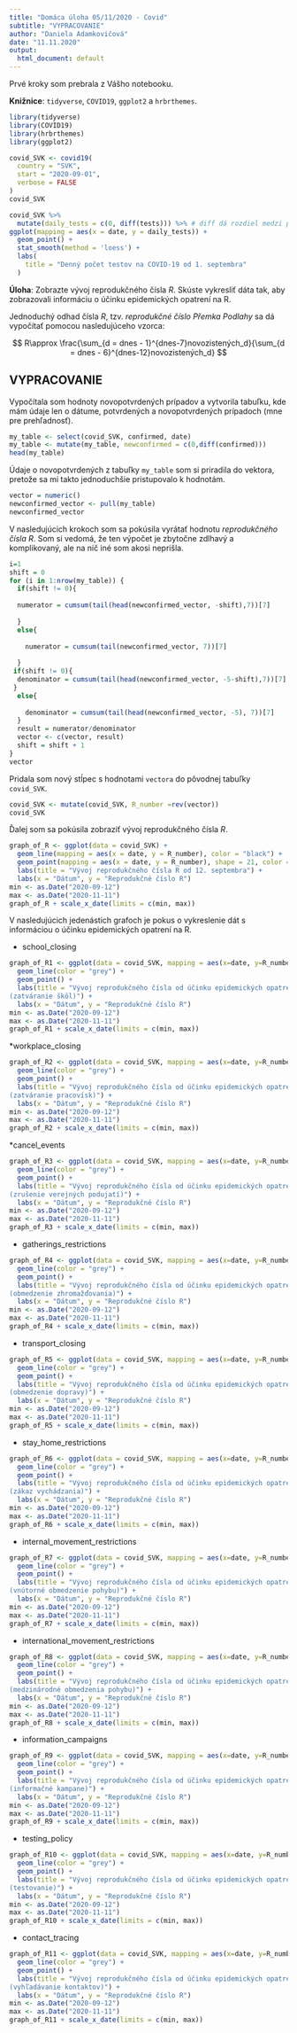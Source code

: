 ---
title: "Domáca úloha 05/11/2020 - Covid"
subtitle: "VYPRACOVANIE"
author: "Daniela Adamkovičová"
date: "11.11.2020"
output:
  html_document: default
---

Prvé kroky som prebrala z Vášho notebooku.

__Knižnice__: `tidyverse`, `COVID19`, `ggplot2` a `hrbrthemes`.

```{r message=FALSE, warning=FALSE}
library(tidyverse)
library(COVID19)
library(hrbrthemes)
library(ggplot2)
```

```{r}
covid_SVK <- covid19(
  country = "SVK",
  start = "2020-09-01",
  verbose = FALSE
)
covid_SVK
```

```{r warning=FALSE}
covid_SVK %>% 
  mutate(daily_tests = c(0, diff(tests))) %>% # diff dá rozdiel medzi po sebe idúcimi dňami, na začiatok dopĺňame nulu.
ggplot(mapping = aes(x = date, y = daily_tests)) +
  geom_point() +
  stat_smooth(method = 'loess') +
  labs(
    title = "Denný počet testov na COVID-19 od 1. septembra"
  )
```


__Úloha__: Zobrazte vývoj reprodukčného čísla *R*. Skúste vykresliť dáta tak, aby zobrazovali informáciu o účinku epidemických opatrení na R.

Jednoduchý odhad čísla *R*, tzv. *reprodukčné číslo Přemka Podlahy* sa dá vypočítať pomocou nasledujúceho vzorca: 

$$
R\approx \frac{\sum_{d = dnes - 1}^{dnes-7}novozistených_d}{\sum_{d = dnes - 6}^{dnes-12}novozistených_d}
$$


## VYPRACOVANIE

Vypočítala som hodnoty novopotvrdených prípadov a vytvorila tabuľku, kde mám údaje len o dátume, potvrdených a novopotvrdených prípadoch (mne pre prehľadnosť).

```{r message=FALSE}
my_table <- select(covid_SVK, confirmed, date)
my_table <- mutate(my_table, newconfirmed = c(0,diff(confirmed)))
head(my_table)
```


Údaje o novopotvrdených z tabuľky `my_table` som si priradila do vektora, pretože sa mi takto jednoduchšie pristupovalo k hodnotám.

```{r}
vector = numeric()
newconfirmed_vector <- pull(my_table)
newconfirmed_vector
```


V nasledujúcich krokoch som sa pokúsila vyrátať hodnotu *reprodukčného čísla R*.
Som si vedomá, že ten výpočet je zbytočne zdlhavý a komplikovaný, ale na nič iné som akosi neprišla. 

```{r}
i=1
shift = 0
for (i in 1:nrow(my_table)) {
  if(shift != 0){
    
  numerator = cumsum(tail(head(newconfirmed_vector, -shift),7))[7]
  
  }
  else{
    
    numerator = cumsum(tail(newconfirmed_vector, 7))[7]
    
  }
 if(shift != 0){
  denominator = cumsum(tail(head(newconfirmed_vector, -5-shift),7))[7]
 }
  else{
    
    denominator = cumsum(tail(head(newconfirmed_vector, -5), 7))[7]
  }
  result = numerator/denominator
  vector <- c(vector, result)
  shift = shift + 1
}
vector
```


Pridala som nový stĺpec s hodnotami `vectora` do pôvodnej tabuľky `covid_SVK`.

```{r}
covid_SVK <- mutate(covid_SVK, R_number =rev(vector))
covid_SVK
```


Ďalej som sa pokúsila zobraziť vývoj reprodukčného čísla *R*.

```{r warning=FALSE}
graph_of_R <- ggplot(data = covid_SVK) + 
  geom_line(mapping = aes(x = date, y = R_number), color = "black") +
  geom_point(mapping = aes(x = date, y = R_number), shape = 21, color = "black", fill = "#69b3a2", size = 1.5) +
  labs(title = "Vývoj reprodukčného čísla R od 12. septembra") +
  labs(x = "Dátum", y = "Reprodukčné číslo R")
min <- as.Date("2020-09-12")
max <- as.Date("2020-11-11")
graph_of_R + scale_x_date(limits = c(min, max))
```


V nasledujúcich jedenástich grafoch je pokus o vykreslenie dát s informáciou o účinku epidemických opatrení na R.


* school_closing
```{r warning=FALSE}
graph_of_R1 <- ggplot(data = covid_SVK, mapping = aes(x=date, y=R_number, color = school_closing)) +
  geom_line(color = "grey") +
  geom_point() +
  labs(title = "Vývoj reprodukčného čísla od účinku epidemických opatrení
(zatváranie škôl)") +
  labs(x = "Dátum", y = "Reprodukčné číslo R")
min <- as.Date("2020-09-12")
max <- as.Date("2020-11-11")
graph_of_R1 + scale_x_date(limits = c(min, max))
```


*workplace_closing
```{r warning=FALSE}
graph_of_R2 <- ggplot(data = covid_SVK, mapping = aes(x=date, y=R_number, color = workplace_closing)) +
  geom_line(color = "grey") +
  geom_point() +
  labs(title = "Vývoj reprodukčného čísla od účinku epidemických opatrení
(zatváranie pracovísk)") +
  labs(x = "Dátum", y = "Reprodukčné číslo R")
min <- as.Date("2020-09-12")
max <- as.Date("2020-11-11")
graph_of_R2 + scale_x_date(limits = c(min, max))
```


*cancel_events
```{r warning=FALSE}
graph_of_R3 <- ggplot(data = covid_SVK, mapping = aes(x=date, y=R_number, color = cancel_events)) +
  geom_line(color = "grey") +
  geom_point() +
  labs(title = "Vývoj reprodukčného čísla od účinku epidemických opatrení
(zrušenie verejných podujatí)") +
  labs(x = "Dátum", y = "Reprodukčné číslo R")
min <- as.Date("2020-09-12")
max <- as.Date("2020-11-11")
graph_of_R3 + scale_x_date(limits = c(min, max))
```


* gatherings_restrictions
```{r warning=FALSE}
graph_of_R4 <- ggplot(data = covid_SVK, mapping = aes(x=date, y=R_number, color = gatherings_restrictions)) +
  geom_line(color = "grey") +
  geom_point() +
  labs(title = "Vývoj reprodukčného čísla od účinku epidemických opatrení
(obmedzenie zhromažďovania)") +
  labs(x = "Dátum", y = "Reprodukčné číslo R")
min <- as.Date("2020-09-12")
max <- as.Date("2020-11-11")
graph_of_R4 + scale_x_date(limits = c(min, max))
```


* transport_closing
```{r warning=FALSE}
graph_of_R5 <- ggplot(data = covid_SVK, mapping = aes(x=date, y=R_number, color = transport_closing)) +
  geom_line(color = "grey") +
  geom_point() +
  labs(title = "Vývoj reprodukčného čísla od účinku epidemických opatrení
(obmedzenie dopravy)") +
  labs(x = "Dátum", y = "Reprodukčné číslo R")
min <- as.Date("2020-09-12")
max <- as.Date("2020-11-11")
graph_of_R5 + scale_x_date(limits = c(min, max))
```


* stay_home_restrictions
```{r warning=FALSE}
graph_of_R6 <- ggplot(data = covid_SVK, mapping = aes(x=date, y=R_number, color = stay_home_restrictions)) +
  geom_line(color = "grey") +
  geom_point() +
  labs(title = "Vývoj reprodukčného čísla od účinku epidemických opatrení
(zákaz vychádzania)") +
  labs(x = "Dátum", y = "Reprodukčné číslo R")
min <- as.Date("2020-09-12")
max <- as.Date("2020-11-11")
graph_of_R6 + scale_x_date(limits = c(min, max))
```


* internal_movement_restrictions
```{r warning=FALSE}
graph_of_R7 <- ggplot(data = covid_SVK, mapping = aes(x=date, y=R_number, color = internal_movement_restrictions)) +
  geom_line(color = "grey") +
  geom_point() +
  labs(title = "Vývoj reprodukčného čísla od účinku epidemických opatrení
(vnútorné obmedzenie pohybu)") +
  labs(x = "Dátum", y = "Reprodukčné číslo R")
min <- as.Date("2020-09-12")
max <- as.Date("2020-11-11")
graph_of_R7 + scale_x_date(limits = c(min, max))
```


* international_movement_restrictions
```{r warning=FALSE}
graph_of_R8 <- ggplot(data = covid_SVK, mapping = aes(x=date, y=R_number, color = international_movement_restrictions)) +
  geom_line(color = "grey") +
  geom_point() +
  labs(title = "Vývoj reprodukčného čísla od účinku epidemických opatrení
(medzinárodné obmedzenia pohybu)") +
  labs(x = "Dátum", y = "Reprodukčné číslo R")
min <- as.Date("2020-09-12")
max <- as.Date("2020-11-11")
graph_of_R8 + scale_x_date(limits = c(min, max))
```


* information_campaigns
```{r warning=FALSE}
graph_of_R9 <- ggplot(data = covid_SVK, mapping = aes(x=date, y=R_number, color = information_campaigns)) +
  geom_line(color = "grey") +
  geom_point() +
  labs(title = "Vývoj reprodukčného čísla od účinku epidemických opatrení
(informačné kampane)") +
  labs(x = "Dátum", y = "Reprodukčné číslo R")
min <- as.Date("2020-09-12")
max <- as.Date("2020-11-11")
graph_of_R9 + scale_x_date(limits = c(min, max))
```

* testing_policy
```{r warning=FALSE}
graph_of_R10 <- ggplot(data = covid_SVK, mapping = aes(x=date, y=R_number, color = testing_policy)) +
  geom_line(color = "grey") +
  geom_point() +
  labs(title = "Vývoj reprodukčného čísla od účinku epidemických opatrení
(testovanie)") +
  labs(x = "Dátum", y = "Reprodukčné číslo R")
min <- as.Date("2020-09-12")
max <- as.Date("2020-11-11")
graph_of_R10 + scale_x_date(limits = c(min, max))
```


* contact_tracing
```{r warning=FALSE}
graph_of_R11 <- ggplot(data = covid_SVK, mapping = aes(x=date, y=R_number, color = contact_tracing)) +
  geom_line(color = "grey") +
  geom_point() +
  labs(title = "Vývoj reprodukčného čísla od účinku epidemických opatrení
(vyhľadávanie kontaktov)") +
  labs(x = "Dátum", y = "Reprodukčné číslo R")
min <- as.Date("2020-09-12")
max <- as.Date("2020-11-11")
graph_of_R11 + scale_x_date(limits = c(min, max))
```

